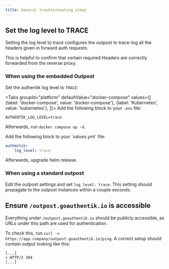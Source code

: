 ```yaml
---
title: General troubleshooting steps
---
```



## Set the log level to TRACE

Setting the log level to trace configures the outpost to trace-log all the headers given in forward auth requests.

This is helpful to confirm that certain required Headers are correctly forwarded from the reverse proxy.

### When using the embedded Outpost

Set the authentik log level to `TRACE`:

<Tabs
  groupId="platform"
  defaultValue="docker-compose"
  values={[
    {label: 'docker-compose', value: 'docker-compose'},
    {label: 'Kubernetes', value: 'kubernetes'},
  ]}>
  <TabItem value="docker-compose">
Add the following block to your `.env` file:

```shell
AUTHENTIK_LOG_LEVEL=trace
```

Afterwards, run `docker compose up -d`.

  </TabItem>
  <TabItem value="kubernetes">
Add the following block to your `values.yml` file:

```yaml
authentik:
    log_level: trace
```

Afterwards, upgrade helm release.

  </TabItem>
</Tabs>

### When using a standard outpost

Edit the outpost settings and set `log_level: trace`. This setting should propagate to the outpost instances within a couple seconds.

## Ensure `/outpost.goauthentik.io` is accessible

Everything under `/outpost.goauthentik.io` should be publicly accessible, as URLs under this path are used for authentication.

To check this, run `curl -v https://app.company/outpost.goauthentik.io/ping`. A correct setup should contain output looking like this:

```
[...]
< HTTP/2 204
[...]
```
